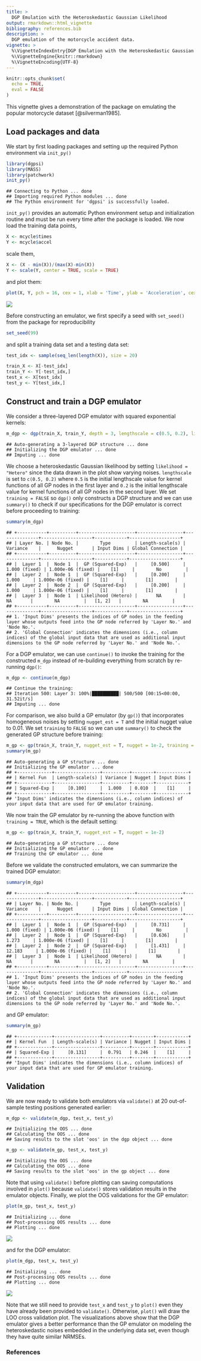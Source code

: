```yaml
---
title: >
  DGP Emulation with the Heteroskedastic Gaussian Likelihood
output: rmarkdown::html_vignette
bibliography: references.bib 
description: >
  DGP emulation of the motorcycle accident data.
vignette: >
  %\VignetteIndexEntry{DGP Emulation with the Heteroskedastic Gaussian Likelihood}
  %\VignetteEngine{knitr::rmarkdown}
  %\VignetteEncoding{UTF-8}
---
```


```r
knitr::opts_chunk$set(
  echo = TRUE,
  eval = FALSE
)
```

This vignette gives a demonstration of the package on emulating the popular motorcycle dataset [@silverman1985].

## Load packages and data

We start by first loading packages and setting up the required Python environment via `init_py()` 

```r
library(dgpsi)
library(MASS)
library(patchwork)
init_py()
```

```
## Connecting to Python ... done
## Importing required Python modules ... done
## The Python environment for 'dgpsi' is successfully loaded.
```

`init_py()` provides an automatic Python environment setup and initialization routine and must be run every time after the package is loaded. We now load the training data points,

```r
X <- mcycle$times
Y <- mcycle$accel
```

scale them,

```r
X <- (X - min(X))/(max(X)-min(X))
Y <- scale(Y, center = TRUE, scale = TRUE)
```

and plot them:

```r
plot(X, Y, pch = 16, cex = 1, xlab = 'Time', ylab = 'Acceleration', cex.axis = 1.3, cex.lab = 1.3)
```

![](images/motorcycle_data.png)

Before constructing an emulator, we first specify a seed with `set_seed()` from the package for reproducibility

```r
set_seed(99)
```

and split a training data set and a testing data set:

```r
test_idx <- sample(seq_len(length(X)), size = 20)

train_X <- X[-test_idx]
train_Y <- Y[-test_idx,]
test_x <- X[test_idx]
test_y <- Y[test_idx,]
```

## Construct and train a DGP emulator

We consider a three-layered DGP emulator with squared exponential kernels:

```r
m_dgp <- dgp(train_X, train_Y, depth = 3, lengthscale = c(0.5, 0.2), likelihood = "Hetero", training = FALSE)
```

```
## Auto-generating a 3-layered DGP structure ... done
## Initializing the DGP emulator ... done
## Imputing ... done
```

We choose a heteroskedastic Gaussian likelihood by setting `likelihood = "Hetero"` since the data drawn in the plot show varying noises. `lengthscale` is set to `c(0.5, 0.2)` where `0.5` is the initial lengthscale value for kernel functions of all GP nodes in the first layer and `0.2` is the initial lengthscale value for kernel functions of all GP nodes in the second layer. We set `training = FALSE` so `dgp()` only constructs a DGP structure and we can use `summary()` to check if our specifications for the DGP emulator is correct before proceeding to training:

```r
summary(m_dgp)
```

```
## +-----------+----------+---------------------+-----------------+---------------+-------------------+------------+-------------------+
## | Layer No. | Node No. |        Type         | Length-scale(s) |   Variance    |      Nugget       | Input Dims | Global Connection |
## +-----------+----------+---------------------+-----------------+---------------+-------------------+------------+-------------------+
## |  Layer 1  |  Node 1  |  GP (Squared-Exp)   |     [0.500]     | 1.000 (fixed) | 1.000e-06 (fixed) |    [1]     |        No         |
## |  Layer 2  |  Node 1  |  GP (Squared-Exp)   |     [0.200]     |     1.000     | 1.000e-06 (fixed) |    [1]     |        [1]        |
## |  Layer 2  |  Node 2  |  GP (Squared-Exp)   |     [0.200]     |     1.000     | 1.000e-06 (fixed) |    [1]     |        [1]        |
## |  Layer 3  |  Node 1  | Likelihood (Hetero) |       NA        |      NA       |        NA         |   [1, 2]   |        NA         |
## +-----------+----------+---------------------+-----------------+---------------+-------------------+------------+-------------------+
## 1. 'Input Dims' presents the indices of GP nodes in the feeding layer whose outputs feed into the GP node referred by 'Layer No.' and 'Node No.'.
## 2. 'Global Connection' indicates the dimensions (i.e., column indices) of the global input data that are used as additional input dimensions to the GP node referred by 'Layer No.' and 'Node No.'.
```

For a DGP emulator, we can use `continue()` to invoke the training for the constructed `m_dgp` instead of re-building everything from scratch by re-running `dgp()`:

```r
m_dgp <- continue(m_dgp)
```

```
## Continue the training:
## Iteration 500: Layer 3: 100%|██████████| 500/500 [00:15<00:00, 31.52it/s]
## Imputing ... done
```

For comparison, we also build a GP emulator (by `gp()`) that incorporates homogeneous noises by setting `nugget_est = T` and the initial nugget value to $0.01$. We set `training` to `FALSE` so we can use `summary()` to check the generated GP structure before training:

```r
m_gp <- gp(train_X, train_Y, nugget_est = T, nugget = 1e-2, training = FALSE)
summary(m_gp)
```

```
## Auto-generating a GP structure ... done
## Initializing the GP emulator ... done
## +-------------+-----------------+----------+--------+------------+
## | Kernel Fun  | Length-scale(s) | Variance | Nugget | Input Dims |
## +-------------+-----------------+----------+--------+------------+
## | Squared-Exp |     [0.100]     |  1.000   | 0.010  |    [1]     |
## +-------------+-----------------+----------+--------+------------+
## 'Input Dims' indicates the dimensions (i.e., column indices) of your input data that are used for GP emulator training.
```

We now train the GP emulator by re-running the above function with `training = TRUE`, which is the default setting:

```r
m_gp <- gp(train_X, train_Y, nugget_est = T, nugget = 1e-2)
```

```
## Auto-generating a GP structure ... done
## Initializing the GP emulator ... done
## Training the GP emulator ... done
```

Before we validate the constructed emulators, we can summarize the trained DGP emulator:

```r
summary(m_dgp)
```

```
## +-----------+----------+---------------------+-----------------+---------------+-------------------+------------+-------------------+
## | Layer No. | Node No. |        Type         | Length-scale(s) |   Variance    |      Nugget       | Input Dims | Global Connection |
## +-----------+----------+---------------------+-----------------+---------------+-------------------+------------+-------------------+
## |  Layer 1  |  Node 1  |  GP (Squared-Exp)   |     [0.731]     | 1.000 (fixed) | 1.000e-06 (fixed) |    [1]     |        No         |
## |  Layer 2  |  Node 1  |  GP (Squared-Exp)   |     [0.636]     |     1.273     | 1.000e-06 (fixed) |    [1]     |        [1]        |
## |  Layer 2  |  Node 2  |  GP (Squared-Exp)   |     [1.431]     |    12.183     | 1.000e-06 (fixed) |    [1]     |        [1]        |
## |  Layer 3  |  Node 1  | Likelihood (Hetero) |       NA        |      NA       |        NA         |   [1, 2]   |        NA         |
## +-----------+----------+---------------------+-----------------+---------------+-------------------+------------+-------------------+
## 1. 'Input Dims' presents the indices of GP nodes in the feeding layer whose outputs feed into the GP node referred by 'Layer No.' and 'Node No.'.
## 2. 'Global Connection' indicates the dimensions (i.e., column indices) of the global input data that are used as additional input dimensions to the GP node referred by 'Layer No.' and 'Node No.'.
```

and GP emulator:

```r
summary(m_gp)
```

```
## +-------------+-----------------+----------+--------+------------+
## | Kernel Fun  | Length-scale(s) | Variance | Nugget | Input Dims |
## +-------------+-----------------+----------+--------+------------+
## | Squared-Exp |     [0.131]     |  0.791   | 0.246  |    [1]     |
## +-------------+-----------------+----------+--------+------------+
## 'Input Dims' indicates the dimensions (i.e., column indices) of your input data that are used for GP emulator training.
```

## Validation

We are now ready to validate both emulators via `validate()` at 20 out-of-sample testing positions generated earlier:

```r
m_dgp <- validate(m_dgp, test_x, test_y)
```

```
## Initializing the OOS ... done
## Calculating the OOS ... done
## Saving results to the slot 'oos' in the dgp object ... done
```

```r
m_gp <- validate(m_gp, test_x, test_y)
```

```
## Initializing the OOS ... done
## Calculating the OOS ... done
## Saving results to the slot 'oos' in the gp object ... done
```

Note that using `validate()` before plotting can saving computations involved in `plot()` because `validate()` stores validation results in the emulator objects. Finally, we plot the OOS validations for the GP emulator:

```r
plot(m_gp, test_x, test_y)
```

```
## Initializing ... done
## Post-processing OOS results ... done
## Plotting ... done
```

![](images/motorcycle_gp_oos.png)

and for the DGP emulator:

```r
plot(m_dgp, test_x, test_y)
```

```
## Initializing ... done
## Post-processing OOS results ... done
## Plotting ... done
```

![](images/motorcycle_dgp_oos.png)

Note that we still need to provide `test_x` and `test_y` to `plot()` even they have already been provided to `validate()`. Otherwise, `plot()` will draw the LOO cross validation plot. The visualizations above show that the DGP emulator gives a better performance than the GP emulator on modeling the heteroskedastic noises embedded in the underlying data set, even though they have quite similar NRMSEs.

### References

